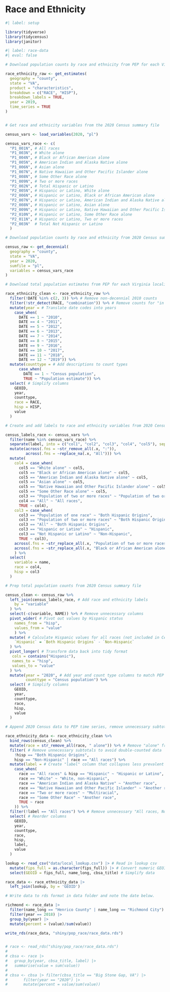# Race and Ethnicity {#race}

```r
#| label: setup

library(tidyverse)
library(tidycensus)
library(janitor)

```

```r
#| label: race-data
#| eval: false

# Download population counts by race and ethnicity from PEP for each Virginia locality from 2010 to 2019

race_ethnicity_raw <- get_estimates(
  geography = "county",
  state = "VA",
  product = "characteristics",
  breakdown = c("RACE", "HISP"),
  breakdown_labels = TRUE,
  year = 2019,
  time_series = TRUE
)


# Get race and ethnicity variables from the 2020 Census summary file

census_vars <- load_variables(2020, "pl")

census_vars_race <- c(
  "P1_001N", # All races
  "P1_003N", # White alone
  "P1_004N", # Black or African American alone
  "P1_005N", # American Indian and Alaska Native alone
  "P1_006N", # Asian alone
  "P1_007N", # Native Hawaiian and Other Pacific Islander alone
  "P1_008N", # Some Other Race alone
  "P1_009N", # Two or more races
  "P2_002N", # Total Hispanic or Latino
  "P2_005N", # Hispanic or Latino, White alone
  "P2_006N", # Hispanic or Latino, Black or African American alone
  "P2_007N", # Hispanic or Latino, American Indian and Alaska Native alone
  "P2_008N", # Hispanic or Latino, Asian alone
  "P2_009N", # Hispanic or Latino, Native Hawaiian and Other Pacific Islander alone
  "P2_010N", # Hispanic or Latino, Some Other Race alone
  "P2_011N", # Hispanic or Latino, Two or more races
  "P2_003N"  # Total Not Hispanic or Latino
  )

# Download population counts by race and ethnicity from 2020 Census summary file for each Virginia locality

census_raw <- get_decennial(
  geography = "county",
  state = "VA",
  year = 2020,
  sumfile = "pl",
  variables = census_vars_race
)

# Download total population estimates from PEP for each Virginia locality from 2010 to 2019

race_ethnicity_clean <- race_ethnicity_raw %>%
  filter(!DATE %in% c(2, 3)) %>% # Remove non-decennial 2010 counts
  filter(!str_detect(RACE, "combination")) %>% # Remove counts for "in combination" race categories for simplicity
  mutate(year = # Translate date codes into years
    case_when(
      DATE == 1 ~ "2010",
      DATE == 4 ~ "2011",
      DATE == 5 ~ "2012",
      DATE == 6 ~ "2013",
      DATE == 7 ~ "2014",
      DATE == 8 ~ "2015",
      DATE == 9 ~ "2016",
      DATE == 10 ~ "2017",
      DATE == 11 ~ "2018",
      DATE == 12 ~ "2019")) %>% 
  mutate(counttype = # Add descriptions to count types
      case_when(
        DATE == 1 ~ "Census population",
        TRUE ~ "Population estimate")) %>% 
  select( # Simplify columns
    GEOID,
    year,
    counttype,
    race = RACE,
    hisp = HISP,
    value
  )

# Create and add labels to race and ethnicity variables from 2020 Census summary file

census_labels_race <- census_vars %>% 
  filter(name %in% census_vars_race) %>%
  separate(label, into = c("col1", "col2", "col3", "col4", "col5"), sep = "!!") %>% 
  mutate(across(.fns = ~str_remove_all(.x, ":")),
         across(.fns = ~replace_na(.x, "All"))) %>% 
  mutate(
    col4 = case_when(
      col5 == "White alone" ~ col5,
      col5 == "Black or African American alone" ~ col5,
      col5 == "American Indian and Alaska Native alone" ~ col5,
      col5 == "Asian alone" ~ col5,
      col5 == "Native Hawaiian and Other Pacific Islander alone" ~ col5,
      col5 == "Some Other Race alone" ~ col5,
      col3 == "Population of two or more races" ~ "Population of two or more races",
      col4 == "All" ~ "All races",
      TRUE ~ col4),
    col3 = case_when(
      col3 == "Population of one race" ~ "Both Hispanic Origins",
      col3 == "Population of two or more races" ~ "Both Hispanic Origins",
      col3 == "All" ~ "Both Hispanic Origins",
      col3 == "Hispanic or Latino" ~ "Hispanic",
      col3 == "Not Hispanic or Latino" ~ "Non-Hispanic",
      TRUE ~ col3),
    across(.fns = ~str_replace_all(.x, "Population of two or more races", "Two or more races")),
    across(.fns = ~str_replace_all(.x, "Black or African American alone", "Black alone"))
    ) %>% 
  select(
    variable = name,
    race = col4,
    hisp = col3
  )

# Prep total population counts from 2020 Census summary file

census_clean <- census_raw %>%
  left_join(census_labels_race, # Add race and ethnicity labels
    by = "variable"
  ) %>%
  select(-c(variable, NAME)) %>% # Remove unnecessary columns
  pivot_wider( # Pivot out values by Hispanic status
    names_from = "hisp",
    values_from = "value"
    ) %>% 
  mutate( # Calculate Hispanic values for all races (not included in Census data)
    `Hispanic` = `Both Hispanic Origins` - `Non-Hispanic`
  ) %>% 
  pivot_longer( # Transform data back into tidy format
   cols = contains("Hispanic"),
   names_to = "hisp",
   values_to = "value"
  ) %>%
  mutate(year = "2020", # Add year and count type columns to match PEP data
         counttype = "Census population") %>%
  select( # Simplify columns
    GEOID,
    year,
    counttype,
    race,
    hisp,
    value
  )

# Append 2020 Census data to PEP time series, remove unnecessary subtotals, and relabel variables

race_ethnicity_data <- race_ethnicity_clean %>% 
  bind_rows(census_clean) %>% 
  mutate(race = str_remove_all(race, " alone")) %>% # Remove "alone" from race column values
  filter( # Remove unnecessary subtotals to avoid double-counted data
    !hisp == "Both Hispanic Origins",
    hisp == "Non-Hispanic" | race == "All races") %>%
  mutate(label = # Create "label" column that collapses less prevalent race categories
    case_when(
      race == "All races" & hisp == "Hispanic" ~ "Hispanic or Latino",
      race == "White" ~ "White, non-Hispanic",
      race == "American Indian and Alaska Native" ~ "Another race",
      race == "Native Hawaiian and Other Pacific Islander" ~ "Another race",
      race == "Two or more races" ~ "Multiracial",
      race == "Some Other Race" ~ "Another race",
      TRUE ~ race
    )) %>% 
  filter(!label == "All races") %>% # Remove unnecessary "All races, Non-Hispanic" subtotal
  select( # Reorder columns
    GEOID,
    year,
    counttype,
    race,
    hisp,
    label,
    value
  ) 

lookup <- read_csv("data/local_lookup.csv") |> # Read in lookup csv
  mutate(fips_full = as.character(fips_full)) |> # Convert numeric GEOID to character in order to complete join
  select(GEOID = fips_full, name_long, cbsa_title) # Simplify data

race_data <- race_ethnicity_data |> 
  left_join(lookup, by = 'GEOID')

# Write data to rds format in data folder and note the date below.

richmond <- race_data |> 
  filter(name_long == "Henrico County" | name_long == "Richmond City") |> 
  filter(year == 2018) |> 
  group_by(year) |> 
  mutate(percent = (value)/sum(value))

write_rds(race_data, "shiny/pop_race/race_data.rds")


# race <- read_rds("shiny/pop_race/race_data.rds")
# 
# cbsa <- race |> 
#   group_by(year, cbsa_title, label) |> 
#   summarise(value = sum(value)) 
# 
# cbsa <- cbsa |> filter(cbsa_title == "Big Stone Gap, VA") |> 
#       filter(year == "2020") |> 
#       mutate(percent = value/sum(value))



```